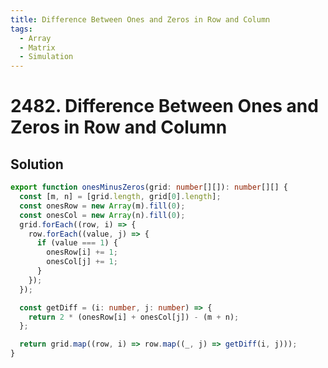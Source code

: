 ```yaml
---
title: Difference Between Ones and Zeros in Row and Column
tags:
  - Array
  - Matrix
  - Simulation
---
```


# 2482. Difference Between Ones and Zeros in Row and Column

<Badges>
  <LevelBadge level="medium" />
  <TopicBadge name="Array" slug="array" />
  <TopicBadge name="Matrix" slug="matrix" />
  <TopicBadge name="Simulation" slug="simulation" />
</Badges>

## Solution

```typescript filename="solution.ts" copy
export function onesMinusZeros(grid: number[][]): number[][] {
  const [m, n] = [grid.length, grid[0].length];
  const onesRow = new Array(m).fill(0);
  const onesCol = new Array(n).fill(0);
  grid.forEach((row, i) => {
    row.forEach((value, j) => {
      if (value === 1) {
        onesRow[i] += 1;
        onesCol[j] += 1;
      }
    });
  });

  const getDiff = (i: number, j: number) => {
    return 2 * (onesRow[i] + onesCol[j]) - (m + n);
  };

  return grid.map((row, i) => row.map((_, j) => getDiff(i, j)));
}
```

<ProblemLink
  codingSite="leetcode"
  href="https://leetcode.com/problems/difference-between-ones-and-zeros-in-row-and-column"
  title="Difference Between Ones and Zeros in Row and Column"
/>
